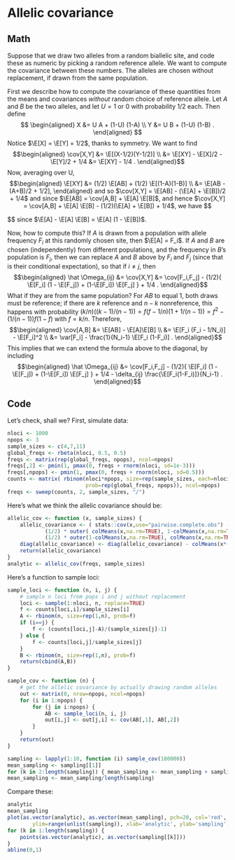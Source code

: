 # Allelic covariance

## Math

Suppose that we draw two alleles from a random biallelic site,
and code these as numeric by picking a random reference allele.
We want to compute the covariance between these numbers.
The alleles are chosen without replacement, if drawn from the same population.

First we describe how to compute the covariance of these quantities
from the means and covariances *without* random choice of reference allele.
Let $A$ and $B$ be the two alleles, and
let $U = 1$ or 0 with probability 1/2 each.
Then define
$$ \begin{aligned}
X &= U A + (1-U) (1-A) \\
Y &= U B + (1-U) (1-B) .
\end{aligned} $$
Notice $\E[X] = \E[Y] = 1/2$, thanks to symmetry.
We want to find
$$\begin{aligned}
\cov[X,Y]  
&= \E[(X-1/2)(Y-1/2)] \\
&= \E[XY] - \E[X]/2 - \E[Y]/2 + 1/4
&= \E[XY] - 1/4 .
\end{aligned}$$
Now, averaging over U,
$$\begin{aligned}
\E[XY] 
&= (1/2) \E[AB] + (1/2) \E[(1-A)(1-B)] \\
&= \E[AB - (A+B)/2 + 1/2],
\end{aligned}
and so $\cov[X,Y] = \E[AB] - (\E[A] + \E[B])/2 + 1/4$
and since $\E[AB] = \cov[A,B] + \E[A] \E[B]$,
and hence $\cov[X,Y] = \cov[A,B] + \E[A] \E[B] - (1/2)(\E[A] + \E[B]) + 1/4$,
we have
$$\begin{aligned}
\cov[X,Y] 
&= \cov[A,B] - (1/2){ \E[A] (1 - \E[B]) + (1-\E[A]) \E[B] } + 1/4 ,
\end{aligned}$$
since 
$\E[A] - \E[A] \E[B] = \E[A] (1 - \E[B])$.

Now, how to compute this?
If $A$ is drawn from a population with allele frequency $F_i$ at this randomly chosen site,
then $\E[A] = F_i$.
If $A$ and $B$ are chosen (independently) from different populations,
and the frequency in $B$'s population is $F_j$,
then we can replace $A$ and $B$ above by $F_i$ and $F_j$
(since that is their conditional expectation), so that if $i \neq j$, then
$$\begin{aligned}
\hat \Omega_{ij}
&= \cov[X,Y] 
&= \cov[F_i,F_j] - (1/2){ \E[F_i] (1 - \E[F_j]) + (1-\E[F_i]) \E[F_j] } + 1/4 .
\end{aligned}$$
What if they are from the same population?
For $AB$ to equal 1, both draws must be reference;
if there are $k$ reference and $n-k$ nonreference, this happens with probability
$(k/n)((k-1)/(n-1)) = f (f-1/n) (1 + 1/(n-1)) = f^2 - (1/(n-1)) f (1-f)$ with $f=k/n$.
Therefore,
$$\begin{aligned}
\cov[A,B] 
    &= \E[AB] - \E[A]\E[B] \\
    &= \E[F_i (F_i - 1/N_i)] - \E[F_i]^2 \\
    &= \var[F_i] - \frac{1}{N_i-1} \E[F_i (1-F_i)] .
\end{aligned}$$
This implies that we can extend the formula above to the diagonal, by including
$$\begin{aligned}
\hat \Omega_{ij}
&= \cov[F_i,F_j] - (1/2){ \E[F_i] (1 - \E[F_j]) + (1-\E[F_i]) \E[F_j] } + 1/4 
    - \delta_{ij} \frac{\E[F_i(1-F_i)]}{N_i-1} .
\end{aligned}$$

## Code

Let's check, shall we?
First, simulate data:
```r
nloci <- 1000
npops <- 3
sample_sizes <- c(4,7,11)
global_freqs <- rbeta(nloci, 0.5, 0.5)
freqs <- matrix(rep(global_freqs, npops), ncol=npops)
freqs[,2] <- pmin(1, pmax(0, freqs + rnorm(nloci, sd=1e-3)))
freqs[,npops] <- pmin(1, pmax(0, freqs + rnorm(nloci, sd=0.5)))
counts <- matrix( rbinom(nloci*npops, size=rep(sample_sizes, each=nloci),
                         prob=rep(global_freqs, npops)), ncol=npops)
freqs <- sweep(counts, 2, sample_sizes, "/")
```

Here's what we think the allelic covariance should be:
```r
allelic_cov <- function (x, sample_sizes) {
    allelic_covariance <- ( stats::cov(x,use="pairwise.complete.obs") - 
            (1/2) * outer( colMeans(x,na.rm=TRUE), 1-colMeans(x,na.rm=TRUE), "*" ) -
            (1/2) * outer(1-colMeans(x,na.rm=TRUE), colMeans(x,na.rm=TRUE), "*") + 1/4 )
    diag(allelic_covariance) <- diag(allelic_covariance) - colMeans(x*(1-x))/(sample_sizes-1)
    return(allelic_covariance)
}
analytic <- allelic_cov(freqs, sample_sizes)
```

Here's a function to sample loci:
```r
sample_loci <- function (n, i, j) {
    # sample n loci from pops i and j without replacement
    loci <- sample(1:nloci, n, replace=TRUE)
    f <- counts[loci,i]/sample_sizes[i]
    A <- rbinom(n, size=rep(1,n), prob=f)
    if (i==j) { 
        f <- (counts[loci,j]-A)/(sample_sizes[j]-1)
    } else {
        f <- counts[loci,j]/sample_sizes[j]
    }
    B <- rbinom(n, size=rep(1,n), prob=f)
    return(cbind(A,B))
}

sample_cov <- function (n) {
    # get the allelic covariance by actually drawing random alleles
    out <- matrix(0, nrow=npops, ncol=npops)
    for (i in 1:npops) {
        for (j in i:npops) {
            AB <- sample_loci(n, i, j)
            out[i,j] <- out[j,i] <- cov(AB[,1], AB[,2])
        }
    }
    return(out)
}

sampling <- lapply(1:10, function (i) sample_cov(100000))
mean_sampling <- sampling[[1]]
for (k in 2:length(sampling)) { mean_sampling <- mean_sampling + sampling[[k]] }
mean_sampling <- mean_sampling/length(sampling)
```

Compare these:
```r
analytic
mean_sampling
plot(as.vector(analytic), as.vector(mean_sampling), pch=20, col='red',
        ylim=range(unlist(sampling)), xlab='analytic', ylab='sampling')
for (k in 1:length(sampling)) {
    points(as.vector(analytic), as.vector(sampling[[k]]))
}
abline(0,1)
```
